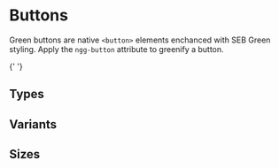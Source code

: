 
<Meta of={Stories} />

<style>{`
    div[id^=story--] > div{
        height: auto !important;
    }
`}</style>

# Buttons

Green buttons are native `<button>` elements enchanced with SEB Green styling. Apply the `ngg-button` attribute to greenify a button.

{' '}

<Story of={Stories.Default} />

## Types

<Canvas of={Stories.Types} />

## Variants

<Canvas of={Stories.Variants} />

## Sizes

<Canvas of={Stories.Sizes} />
